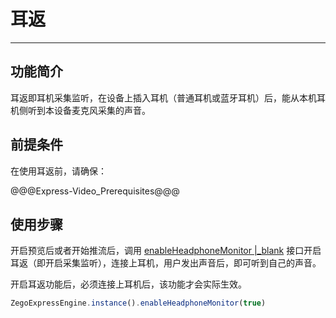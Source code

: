 # 耳返

- - -

## 功能简介

耳返即耳机采集监听，在设备上插入耳机（普通耳机或蓝牙耳机）后，能从本机耳机侧听到本设备麦克风采集的声音。

## 前提条件

在使用耳返前，请确保：

@@@Express-Video_Prerequisites@@@

## 使用步骤

开启预览后或者开始推流后，调用 [enableHeadphoneMonitor \|_blank](/unique-api/express-video-sdk/zh/javascript_react-native/classes/_zegoexpressengine_.zegoexpressengine.html#enableheadphonemonitor) 接口开启耳返（即开启采集监听），连接上耳机，用户发出声音后，即可听到自己的声音。

<div class = 'mk-hint'>

开启耳返功能后，必须连接上耳机后，该功能才会实际生效。
</div>

```javascript
ZegoExpressEngine.instance().enableHeadphoneMonitor(true)
```
